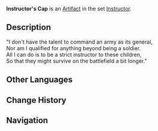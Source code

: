 {{Artifact Infobox
|image = Item Instructor's Cap.png
|set   = Instructor
|piece = Circlet of Logos
}}
{{Description|A standard-issue honorary instructor's cap, only granted to those who turn down a promotion.}}
'''Instructor's Cap''' is an [[Artifact]] in the set [[Instructor]].

==Description==
"I don't have the talent to command an army as its general,<br />Nor am I qualified for anything beyond being a soldier.<br />All I can do is to be a strict instructor to these children,<br />So that they might survive on the battlefield a bit longer."

==Other Languages==
{{Other Languages
|en      = Instructor's Cap
|zhs     = 教官的帽子
|zhs_rm  = Jiàoguān de Màozi
|zht     = 教官的帽子
|zht_rm  = Jiàoguān de Màozi
|zh_tl   = Instructor's Headgear
|ja      = 教官の帽子
|ja_rm   = Kyoukan no Boushi
|ja_tl   = Instructor's Cap
|ko      = 교관의 모자
|ko_rm   = 
|ko_tl   = 
|es      = Gorra del Instructor
|es_tl   = 
|fr      = Chapeau de l'Instructeur
|fr_tl   = Hat of Instructor
|ru      = Кепка инструктора
|ru_tl   = 
|th      = Instructor's Cap
|vi      = Nón Giáo Quan
|vi_tl   = 
|de      = Ausbilderhut
|de_tl   = Instructor's Hat
|id      = Instructor's Cap
|pt      = Chapéu de Instrutor
|pt_tl   = 
}}

==Change History==
{{Change History|1.0}}

==Navigation==
{{Artifact Set Navbox|Instructor}}